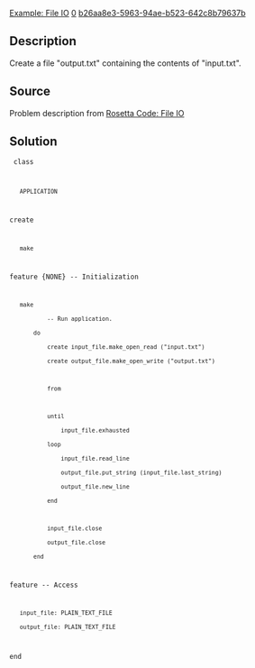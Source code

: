 [[Property:title|Example: File IO]]
[[Property:weight|0]]
[[Property:uuid|b26aa8e3-5963-94ae-b523-642c8b79637b]]
==Description==

Create a file "output.txt" containing the contents of "input.txt".


==Source==

Problem description from [http://rosettacode.org/wiki/File_IO Rosetta Code: File IO]

==Solution==

<code>
class
    APPLICATION

create
    make

feature {NONE} -- Initialization

    make
            -- Run application.
        do
            create input_file.make_open_read ("input.txt")
            create output_file.make_open_write ("output.txt")

            from

            until
                input_file.exhausted
            loop
                input_file.read_line
                output_file.put_string (input_file.last_string)
                output_file.new_line
            end

            input_file.close
            output_file.close
        end

feature -- Access

    input_file: PLAIN_TEXT_FILE
    output_file: PLAIN_TEXT_FILE

end
</code>



